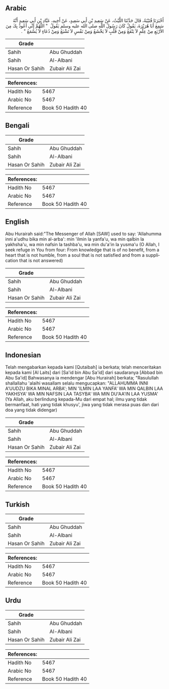 ## Arabic


<div dir="rtl" lang="ar" style={{fontSize:'larger',backgroundColor:'#f8f9fa',padding:20}}>
أَخْبَرَنَا قُتَيْبَةُ، قَالَ حَدَّثَنَا اللَّيْثُ، عَنْ سَعِيدِ بْنِ أَبِي سَعِيدٍ، عَنْ أَخِيهِ، عَبَّادِ بْنِ أَبِي سَعِيدٍ أَنَّهُ سَمِعَ أَبَا هُرَيْرَةَ، يَقُولُ كَانَ رَسُولُ اللَّهِ صلى الله عليه وسلم يَقُولُ ‏ "‏ اللَّهُمَّ إِنِّي أَعُوذُ بِكَ مِنَ الأَرْبَعِ مِنْ عِلْمٍ لاَ يَنْفَعُ وَمِنْ قَلْبٍ لاَ يَخْشَعُ وَمِنْ نَفْسٍ لاَ تَشْبَعُ وَمِنْ دُعَاءٍ لاَ يُسْمَعُ ‏"‏ ‏.‏
</div>
<div style={{backgroundColor:'#f8f9fa',padding:20, marginBottom: 10}}><table> <thead> <tr> <th>Grade</th> <th></th> </tr> </thead> <tbody> <tr><td>Sahih</td><td>Abu Ghuddah</td></tr><tr><td>Sahih</td><td>Al-Albani</td></tr><tr><td>Hasan Or Sahih</td><td>Zubair Ali Zai</td></tr></tbody></table><table> <thead> <tr> <th>References:</th> <th></th> </tr> </thead> <tbody><tr><td>Hadith No</td><td>5467</td></tr><tr><td>Arabic No</td><td>5467</td></tr><tr><td>Reference</td><td>Book 50 Hadith 40</td></tr></tbody></table></div>

## Bengali


<div dir="ltr" lang="bn" style={{fontSize:'larger',backgroundColor:'#f8f9fa',padding:20}}>

</div>
<div style={{backgroundColor:'#f8f9fa',padding:20, marginBottom: 10}}><table> <thead> <tr> <th>Grade</th> <th></th> </tr> </thead> <tbody> <tr><td>Sahih</td><td>Abu Ghuddah</td></tr><tr><td>Sahih</td><td>Al-Albani</td></tr><tr><td>Hasan Or Sahih</td><td>Zubair Ali Zai</td></tr></tbody></table><table> <thead> <tr> <th>References:</th> <th></th> </tr> </thead> <tbody><tr><td>Hadith No</td><td>5467</td></tr><tr><td>Arabic No</td><td>5467</td></tr><tr><td>Reference</td><td>Book 50 Hadith 40</td></tr></tbody></table></div>

## English


<div dir="ltr" lang="en" style={{fontSize:'larger',backgroundColor:'#f8f9fa',padding:20}}>
Abu Hurairah said:"The Messenger of Allah [SAW] used to say: 'Allahumma inni a'udhu bika min al-arba': min 'ilmin la yanfa'u, wa min qalbin la yakhsha'u, wa min nafsin la tashba'u, wa min du'a'in la yusma'u (O Allah, I seek refuge in You from four: From knowledge that is of no benefit, from a heart that is not humble, from a soul that is not satisfied and from a supplication that is not answered)
</div>
<div style={{backgroundColor:'#f8f9fa',padding:20, marginBottom: 10}}><table> <thead> <tr> <th>Grade</th> <th></th> </tr> </thead> <tbody> <tr><td>Sahih</td><td>Abu Ghuddah</td></tr><tr><td>Sahih</td><td>Al-Albani</td></tr><tr><td>Hasan Or Sahih</td><td>Zubair Ali Zai</td></tr></tbody></table><table> <thead> <tr> <th>References:</th> <th></th> </tr> </thead> <tbody><tr><td>Hadith No</td><td>5467</td></tr><tr><td>Arabic No</td><td>5467</td></tr><tr><td>Reference</td><td>Book 50 Hadith 40</td></tr></tbody></table></div>

## Indonesian


<div dir="ltr" lang="id" style={{fontSize:'larger',backgroundColor:'#f8f9fa',padding:20}}>
Telah mengabarkan kepada kami [Qutaibah] ia berkata; telah menceritakan kepada kami [Al Laits] dari [Sa'id bin Abu Sa'id] dari saudaranya [Abbad bin Abu Sa'id] Bahwasanya ia mendengar [Abu Hurairah] berkata; "Rasulullah shallallahu 'alaihi wasallam selalu mengucapkan: "ALLAHUMMA INNI A'UUDZU BIKA MINAL ARBA'; MIN 'ILMIN LAA YANFA' WA MIN QALBIN LAA YAKHSYA' WA MIN NAFSIN LAA TASYBA' WA MIN DU'AA'IN LAA YUSMA' (Ya Allah, aku berlindung kepada-Mu dari empat hal; ilmu yang tidak bermanfaat, hati yang tidak khusyu', jiwa yang tidak merasa puas dan dari doa yang tidak didengar)
</div>
<div style={{backgroundColor:'#f8f9fa',padding:20, marginBottom: 10}}><table> <thead> <tr> <th>Grade</th> <th></th> </tr> </thead> <tbody> <tr><td>Sahih</td><td>Abu Ghuddah</td></tr><tr><td>Sahih</td><td>Al-Albani</td></tr><tr><td>Hasan Or Sahih</td><td>Zubair Ali Zai</td></tr></tbody></table><table> <thead> <tr> <th>References:</th> <th></th> </tr> </thead> <tbody><tr><td>Hadith No</td><td>5467</td></tr><tr><td>Arabic No</td><td>5467</td></tr><tr><td>Reference</td><td>Book 50 Hadith 40</td></tr></tbody></table></div>

## Turkish


<div dir="ltr" lang="tr" style={{fontSize:'larger',backgroundColor:'#f8f9fa',padding:20}}>

</div>
<div style={{backgroundColor:'#f8f9fa',padding:20, marginBottom: 10}}><table> <thead> <tr> <th>Grade</th> <th></th> </tr> </thead> <tbody> <tr><td>Sahih</td><td>Abu Ghuddah</td></tr><tr><td>Sahih</td><td>Al-Albani</td></tr><tr><td>Hasan Or Sahih</td><td>Zubair Ali Zai</td></tr></tbody></table><table> <thead> <tr> <th>References:</th> <th></th> </tr> </thead> <tbody><tr><td>Hadith No</td><td>5467</td></tr><tr><td>Arabic No</td><td>5467</td></tr><tr><td>Reference</td><td>Book 50 Hadith 40</td></tr></tbody></table></div>

## Urdu


<div dir="rtl" lang="ur" style={{fontSize:'larger',backgroundColor:'#f8f9fa',padding:20}}>

</div>
<div style={{backgroundColor:'#f8f9fa',padding:20, marginBottom: 10}}><table> <thead> <tr> <th>Grade</th> <th></th> </tr> </thead> <tbody> <tr><td>Sahih</td><td>Abu Ghuddah</td></tr><tr><td>Sahih</td><td>Al-Albani</td></tr><tr><td>Hasan Or Sahih</td><td>Zubair Ali Zai</td></tr></tbody></table><table> <thead> <tr> <th>References:</th> <th></th> </tr> </thead> <tbody><tr><td>Hadith No</td><td>5467</td></tr><tr><td>Arabic No</td><td>5467</td></tr><tr><td>Reference</td><td>Book 50 Hadith 40</td></tr></tbody></table></div>